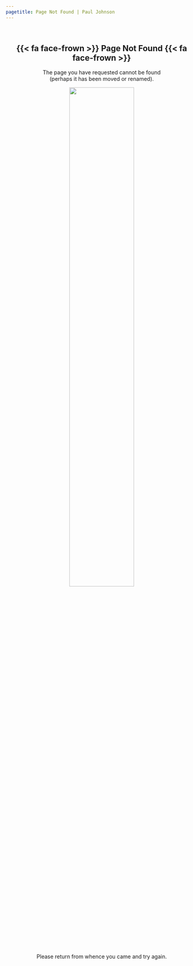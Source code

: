 ```yaml
---
pagetitle: Page Not Found | Paul Johnson
---
```


<br>

<div style="text-align: center">

# {{< fa face-frown >}} Page Not Found {{< fa face-frown >}}

The page you have requested cannot be found<br>(perhaps it has been moved or renamed).

![](assets/images/lost.webp){fig-align="center" width=58% fig-alt="Cilla Black in a purple jacket, stood in front of a stone building, looking disgruntled."}

Please return from whence you came and try again.

</div>
